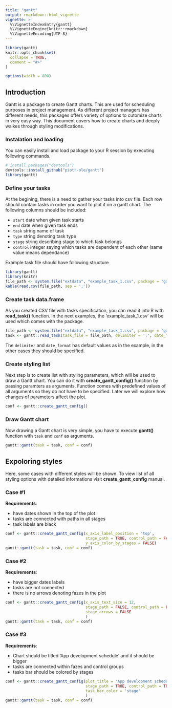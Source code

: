 ```yaml
---
title: "gantt"
output: rmarkdown::html_vignette
vignette: >
  %\VignetteIndexEntry{gantt}
  %\VignetteEngine{knitr::rmarkdown}
  %\VignetteEncoding{UTF-8}
---
```


```r
library(gantt)
knitr::opts_chunk$set(
  collapse = TRUE,
  comment = "#>"
)
```

```r
options(width = 800)
```

## Introduction

Gantt is a package to create Gantt charts. This are used for scheduling purposes in project management. As different project managers has different needs, this packages offers variety of options to cutomize charts in very easy way. This document covers how to create charts and deeply walkes through styling modifications.

### Instalation and loading

You can easily install and load package to your R session by executing following commands.

```r

# install.packages("devtools")
devtools::install_github("piotr-ole/gantt")
library(gantt)
```

### Define your tasks

At the begining, there is a need to gather your tasks into csv file. Each row should contain tasks in order you want to plot it on a gantt chart. The following columns should be included:

* `start` date when given task starts
* `end` date when given task ends
* `task` string name of task
* `type` string denoting task type
* `stage` string describing stage to which task belongs
* `control` integer saying which tasks are dependent of each other (same value means dependance)


Example task file should have following structure

```r
library(gantt)
library(knitr)
file_path <- system.file("extdata", "example_task_1.csv", package = "gantt")
kable(read.csv(file_path, sep = ';'))
```


### Create task data.frame

As you created CSV file with tasks specification, you can read it into R with __read_task()__ function. In the next examples, the 'example_task_1.csv' will be used which comes with the package.
```r
file_path <- system.file("extdata", "example_task_1.csv", package = "gantt")
task <- gantt::read_task(task_file = file_path, delimiter = ';', date_format = '%d/%m/%Y')
```
The `delimiter` and `date_format` has default values as in the example, in the other cases they should be specified.

### Create styling list

Next step is to create list with styling parameters, which will be used to draw a Gantt chart. You can do it with __create_gantt_config()__ function by passing paramters as arguments. Function comes with predefined values of all arguments so they do not have to be specified. Later we will explore how changes of parameters affect the plot.
```r
conf <- gantt::create_gantt_config()
```

### Draw Gantt chart

Now drawing a Gantt chart is very simple, you have to execute __gantt()__ function with `task` and `conf` as arguments.
```r
gantt::gantt(task = task, conf = conf)
```

## Expoloring styles

Here, some cases with different styles will be shown. To view list of all styling options with detailed informations visit __create_gantt_config__ manual.

### Case #1

__Requirements__:

* have dates shown in the top of the plot
* tasks are connected with paths in all stages
* task labels are black

```r
conf <- gantt::create_gantt_config(x_axis_label_position = 'top',
                                   stage_path = TRUE, control_path = FALSE,
                                   y_axis_color_by_stages = FALSE)
gantt::gantt(task = task, conf = conf)
```

### Case #2

__Requirements__:

* have bigger dates labels
* tasks are not connected
* there is no arrows denoting fazes in the plot

```r
conf <- gantt::create_gantt_config(x_axis_text_size = 12,
                                   stage_path = FALSE, control_path = FALSE,
                                   stage_arrows = FALSE
                                   )
gantt::gantt(task = task, conf = conf)
```

### Case #3

__Requirements__:

* Chart should be titled 'App development schedule' and it should be bigger
* tasks are connected within fazes and control groups
* tasks bar should be colored by stages



```r
conf <- gantt::create_gantt_config(plot_title = 'App development schedule', plot_title_size = 15,
                                   stage_path = TRUE, control_path = TRUE,
                                   task_bar_color = 'stage'
                                   )
gantt::gantt(task = task, conf = conf)
```


